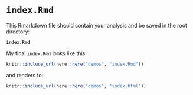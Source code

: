 # `index.Rmd`

This Rmarkdown file should contain your analysis and be saved in the root directory:

**`index.Rmd`**

My final `index.Rmd` looks like this:

```r
knitr::include_url(here::here("demos", "index.Rmd"))
```

and renders to:

```r

knitr::include_url(here::here("demos", "index.html"))
```
